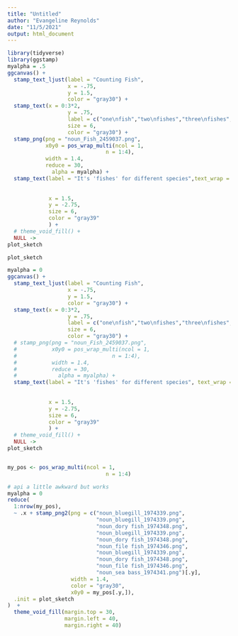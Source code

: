 ```yaml
---
title: "Untitled"
author: "Evangeline Reynolds"
date: "11/5/2021"
output: html_document
---
```


```r
library(tidyverse)
library(ggstamp)
myalpha = .5
ggcanvas() + 
  stamp_text_ljust(label = "Counting Fish",
                   x = -.75,
                   y = 1.5,
                   color = "gray30") +
  stamp_text(x = 0:3*2,
                   y = .75,
                   label = c("one\nfish","two\nfishes","three\nfishes","four\nfishes"),
                   size = 6,
                   color = "gray30") +
  stamp_png(png = "noun_Fish_2459037.png", 
            x0y0 = pos_wrap_multi(ncol = 1, 
                               n = 1:4),
            width = 1.4,
            reduce = 30,
              alpha = myalpha) + 
  stamp_text(label = "It's 'fishes' for different species",text_wrap = T,char_width = 30,
              
              
             x = 1.5,
             y = -2.75,
             size = 6,
             color = "gray39"
             ) +
  # theme_void_fill() +
  NULL ->
plot_sketch

plot_sketch
```


```r
myalpha = 0
ggcanvas() + 
  stamp_text_ljust(label = "Counting Fish",
                   x = -.75,
                   y = 1.5,
                   color = "gray30") +
  stamp_text(x = 0:3*2,
                   y = .75,
                   label = c("one\nfish","two\nfishes","three\nfishes","four\nfishes"),
                   size = 6,
                   color = "gray30") +
  # stamp_png(png = "noun_Fish_2459037.png", 
  #           x0y0 = pos_wrap_multi(ncol = 1, 
  #                              n = 1:4),
  #           width = 1.4,
  #           reduce = 30,
  #             alpha = myalpha) + 
  stamp_text(label = "It's 'fishes' for different species", text_wrap = T, char_width = 30,
              
              
             x = 1.5,
             y = -2.75,
             size = 6,
             color = "gray39"
             ) +
  # theme_void_fill() +
  NULL ->
plot_sketch


my_pos <- pos_wrap_multi(ncol = 1, 
                               n = 1:4)

# api a little awkward but works
myalpha = 0 
reduce(
  1:nrow(my_pos),
  ~ .x + stamp_png2(png = c("noun_bluegill_1974339.png",
                            "noun_bluegill_1974339.png",
                            "noun_dory fish_1974348.png",
                            "noun_bluegill_1974339.png",
                            "noun_dory fish_1974348.png",
                            "noun_file fish_1974346.png",       
                            "noun_bluegill_1974339.png",
                            "noun_dory fish_1974348.png",
                            "noun_file fish_1974346.png",
                            "noun_sea bass_1974341.png")[.y],
                    width = 1.4,
                    color = "gray30",
                    x0y0 = my_pos[.y,]),
  .init = plot_sketch
)  + 
  theme_void_fill(margin.top = 30,
                  margin.left = 40,
                  margin.right = 40) 
```

